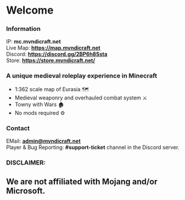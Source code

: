 # Welcome

### Information
IP: **mc.mvndicraft.net** <br/>
Live Map: **https://map.mvndicraft.net** <br/>
Discord: **https://discord.gg/2BP6h8Ssta** <br/>
Store: **https://store.mvndicraft.net/**

### A unique medieval roleplay experience in Minecraft

- 1:362 scale map of Eurasia 🗺
- Medieval weaponry and overhauled combat system ⚔
- Towny with Wars 🏚
- No mods required ⚙

### Contact
EMail: **admin@mvndicraft.net** <br/>
Player & Bug Reporting: **#support-ticket** channel in the Discord server.

### DISCLAIMER:
## We are not affiliated with Mojang and/or Microsoft.

